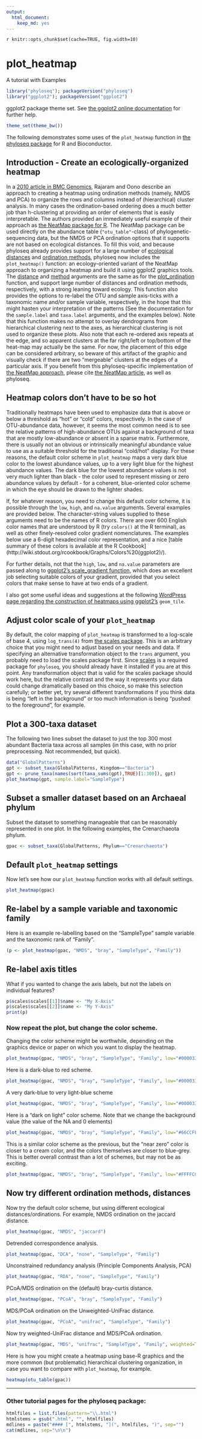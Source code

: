 ```yaml
---
output:
  html_document:
    keep_md: yes
---
```

`r knitr::opts_chunk$set(cache=TRUE, fig.width=10)`
<link href="http://joey711.github.com/phyloseq/markdown.css" rel="stylesheet"></link>

# plot_heatmap
A tutorial with Examples

```r
library("phyloseq"); packageVersion("phyloseq")
library("ggplot2"); packageVersion("ggplot2")
```

ggplot2 package theme set. See [the ggplot2 online documentation](http://docs.ggplot2.org/current/) for further help.

```r
theme_set(theme_bw())
```


The following demonstrates some uses of the `plot_heatmap` function in [the phyloseq package](http://joey711.github.com/phyloseq/) for R and Bioconductor.

## Introduction - Create an ecologically-organized heatmap 
 
In a [2010 article in BMC Genomics](http://www.biomedcentral.com/1471-2105/11/45), Rajaram and Oono describe an approach to creating a heatmap using ordination methods (namely, NMDS and PCA) to organize the rows and columns instead of (hierarchical) cluster analysis. In many cases the ordination-based ordering does a much better job than h-clustering at providing an order of elements that is easily interpretable. The authors provided an immediately useful example of their approach as [the NeatMap package for R](http://cran.r-project.org/web/packages/NeatMap/index.html). The NeatMap package can be used directly on the abundance table (`"otu_table"`-class) of phylogenetic-sequencing data, but the NMDS or PCA ordination options that it supports are not based on ecological distances. To fill this void, and because phyloseq already provides support for a large number of [ecological distances](http://joey711.github.io/phyloseq/distance) and [ordination methods](http://joey711.github.io/phyloseq/ordinate), phyloseq now includes the `plot_heatmap()` function: an ecology-oriented variant of the NeatMap approach to organizing a heatmap and build it using ggplot2 graphics tools. The [distance](http://joey711.github.io/phyloseq/distance) and [method](http://joey711.github.io/phyloseq/ordinate) arguments are the same as for the [plot_ordination](http://joey711.github.io/phyloseq/plot_ordination) function, and support large number of distances and ordination methods, respectively, with a strong leaning toward ecology. This function also provides the options to re-label the OTU and sample axis-ticks with a taxonomic name and/or sample variable, respectively, in the hope that this might hasten your interpretation of the patterns (See the documentation for the `sample.label` and `taxa.label` arguments, and the examples below). Note that this function makes no attempt to overlay dendrograms from hierarchical clustering next to the axes, as hierarchical clustering is not used to organize these plots. Also note that each re-ordered axis repeats at the edge, and so apparent clusters at the far right/left or top/bottom of the heat-map may actually be the same. For now, the placement of this edge can be considered arbitrary, so beware of this artifact of the graphic and visually check if there are two "mergeable" clusters at the edges of a particular axis. If you benefit from this phyloseq-specific implementation of [the NeatMap approach](http://cran.r-project.org/web/packages/NeatMap/index.html), please cite [the NeatMap article](http://www.biomedcentral.com/1471-2105/11/45), as well as phyloseq.

## Heatmap colors don't have to be so hot

Traditionally heatmaps have been used to emphasize data that is above or below a threshold as "hot" or "cold" colors, respectively. In the case of OTU-abundance data, however, it seems the most common need is to see the relative patterns of high-abundance OTUs against a background of taxa that are mostly low-abundance or absent in a sparse matrix. Furthermore, there is usually not an obvious or intrinsically meaningful abundance value to use as a suitable threshold for the traditional "cold/hot" display. For these reasons, the default color scheme in `plot_heatmap` maps a very dark blue color to the lowest abundance values, up to a very light blue for the highest abundance values. The dark blue for the lowest abundance values is not very much lighter than black - the color used to represent missing or zero abundance values by default - for a coherent, blue-oriented color scheme in which the eye should be drawn to the lighter shades.

If, for whatever reason, you need to change this default color scheme, it is possible through the `low`, `high`, and `na.value` arguments. Several examples are provided below. The character-string values supplied to these arguments need to be the names of R colors. There are over 600 English color names that are understood by R (try `colors()` at the R terminal), as well as other finely-resolved color gradient nomenclatures. The examples below use a 6-digit hexadecimal color representation, and a nice [table summary of these colors is available at the R Cookbook](http://wiki.stdout.org/rcookbook/Graphs/Colors%20(ggplot2\)/).

For further details, not that the `high`, `low`, and `na.value` parameters are passed along to [ggplot2's scale_gradient function](http://had.co.nz/ggplot2/scale_gradient.html), which does an excellent job selecting suitable colors of your gradient, provided that you select colors that make sense to have at two ends of a gradient.

I also got some useful ideas and suggestions at the following [WordPress page regarding the construction of heatmaps using ggplot2's](http://learnr.wordpress.com/2010/01/26/ggplot2-quick-heatmap-plotting/) `geom_tile`.

## Adjust color scale of your `plot_heatmap`

By default, the color mapping of `plot_heatmap` is transformed to a log-scale of base 4, using `log_trans(4)` from [the scales package](http://cran.r-project.org/web/packages/scales/index.html). This is an arbitrary choice that you might need to adjust based on your needs and data. If specifying an alternative transformation object to the `trans` argument, you probably need to load the scales package first. Since [scales](http://cran.r-project.org/web/packages/scales/index.html) is a required package for `phyloseq`, you should already have it installed if you are at this point. Any transformation object that is valid for the scales package should work here, but the relative contrast and the way it represents your data could change dramatically based on this choice, so make this selection carefully; or better yet, try several different transformations if you think data is being "left in the background" or too much information is being "pushed to the foreground", for example.

## Plot a 300-taxa dataset
The following two lines subset the dataset to just the top 300 most abundant Bacteria taxa across all samples (in this case, with no prior preprocessing. Not recommended, but quick).

```r
data("GlobalPatterns")
gpt <- subset_taxa(GlobalPatterns, Kingdom=="Bacteria")
gpt <- prune_taxa(names(sort(taxa_sums(gpt),TRUE)[1:300]), gpt)
plot_heatmap(gpt, sample.label="SampleType")
```

## Subset a smaller dataset based on an Archaeal phylum

Subset the dataset to something manageable that can be reasonably
represented in one plot. In the following examples, the Crenarchaeota phylum.

```r
gpac <- subset_taxa(GlobalPatterns, Phylum=="Crenarchaeota")
```


## Default `plot_heatmap` settings

Now let's see how our `plot_heatmap` function works with all default settings.
```r
plot_heatmap(gpac)
```


## Re-label by a sample variable and taxonomic family

Here is an example re-labelling based on the "SampleType" sample variable and the taxonomic rank of "Family".

```r
(p <- plot_heatmap(gpac, "NMDS", "bray", "SampleType", "Family"))
```

## Re-label axis titles

What if you wanted to change the axis labels,
but not the labels on individual features?

```r
p$scales$scales[[1]]$name <- "My X-Axis"
p$scales$scales[[2]]$name <- "My Y-Axis"
print(p)
```


### Now repeat the plot, but change the color scheme.

Changing the color scheme might be worthwhile, depending on the graphics device or paper
on which you want to display the heatmap. 

```r
plot_heatmap(gpac, "NMDS", "bray", "SampleType", "Family", low="#000033", high="#CCFF66")
```


Here is a dark-blue to red scheme.

```r
plot_heatmap(gpac, "NMDS", "bray", "SampleType", "Family", low="#000033", high="#FF3300")
```


A very dark-blue to very light-blue scheme

```r
plot_heatmap(gpac, "NMDS", "bray", "SampleType", "Family", low="#000033", high="#66CCFF")
```


Here is a "dark on light" color scheme. Note that we change the background value
(the value of the NA and 0 elements)

```r
plot_heatmap(gpac, "NMDS", "bray", "SampleType", "Family", low="#66CCFF", high="#000033", na.value="white")
```


This is a similar color scheme as the previous, but the "near zero" color is closer to 
a cream color, and the colors themselves are closer to blue-grey. This is better
overall contrast than a lot of schemes, but may not be as exciting.

```r
plot_heatmap(gpac, "NMDS", "bray", "SampleType", "Family", low="#FFFFCC", high="#000033", na.value="white")
```


## Now try different ordination methods, distances

Now try the default color scheme, but using different ecological distances/ordinations.
For example, NMDS ordination on the jaccard distance.

```r
plot_heatmap(gpac, "NMDS", "jaccard")
```


Detrended correspondence analysis.

```r
plot_heatmap(gpac, "DCA", "none", "SampleType", "Family")
```


Unconstrained redundancy analysis (Principle Components Analysis, PCA)

```r
plot_heatmap(gpac, "RDA", "none", "SampleType", "Family")
```


PCoA/MDS ordination on the (default) bray-curtis distance.

```r
plot_heatmap(gpac, "PCoA", "bray", "SampleType", "Family")
```


MDS/PCoA ordination on the Unweighted-UniFrac distance.

```r
plot_heatmap(gpac, "PCoA", "unifrac", "SampleType", "Family")
```


Now try weighted-UniFrac distance and MDS/PCoA ordination.

```r
plot_heatmap(gpac, "MDS", "unifrac", "SampleType", "Family", weighted=TRUE)
```


Here is how you might create a heatmap using base-R graphics
and the more common (but problematic) hierarchical clustering
organization, in case you want to compare with `plot_heatmap`, for example.

```r
heatmap(otu_table(gpac))
```
			


---

### Other tutorial pages for the phyloseq package:

```r
htmlfiles = list.files(pattern="\\.html")
htmlstems = gsub(".html", "", htmlfiles)
mdlines = paste("#### [", htmlstems, "](", htmlfiles, ")", sep="")
cat(mdlines, sep="\n\n")
```

